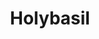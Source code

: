 ---
slug: holybasil
link: /projects/holybasil/
category: 'projects'
title: Holybasil
publicData: Sep 11th 2020
pagesCount: 3
siteLink: https://holybasil.igromov.digital/
pages: 
    - page:
        - image: ../../assets/images/projects/project-90-holybasil/holybasil-0.png
        - title: Главная,
    - page:
        - image: ../../assets/images/projects/project-90-holybasil/holybasil-1.png
        - title: Доставка,
    - page:
        - image: ../../assets/images/projects/project-90-holybasil/holybasil-2.png
        - title: Политика
sortIdx: 90
---